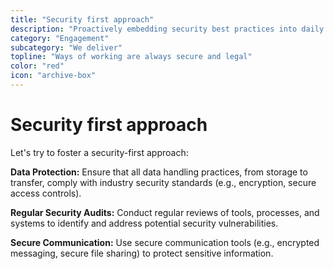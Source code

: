 ```yaml
---
title: "Security first approach"
description: "Proactively embedding security best practices into daily operations, tools, processes, and culture."
category: "Engagement"
subcategory: "We deliver"
topline: "Ways of working are always secure and legal"
color: "red"
icon: "archive-box"
---
```



# Security first approach

Let's try to foster a security-first approach:

**Data Protection:** Ensure that all data handling practices, from storage to transfer, comply with industry security standards (e.g., encryption, secure access controls).

**Regular Security Audits:** Conduct regular reviews of tools, processes, and systems to identify and address potential security vulnerabilities.

**Secure Communication:** Use secure communication tools (e.g., encrypted messaging, secure file sharing) to protect sensitive information.
